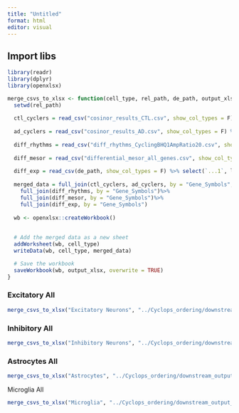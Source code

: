```yaml
---
title: "Untitled"
format: html
editor: visual
---
```


## Import libs

```r
library(readr)
library(dplyr)
library(openxlsx)

merge_csvs_to_xlsx <- function(cell_type, rel_path, de_path, output_xlsx) {
  setwd(rel_path)
  
  ctl_cyclers = read_csv("cosinor_results_CTL.csv", show_col_types = F) %>% select(Gene_Symbols, acrophase, amplitude, amp_ratio, BHQ) %>% rename(cycling_BHQ = BHQ)
  
  ad_cyclers = read_csv("cosinor_results_AD.csv", show_col_types = F) %>% select(Gene_Symbols, acrophase, amplitude, amp_ratio, BHQ) %>% rename(cycling_BHQ = BHQ)
  
  diff_rhythms = read_csv("diff_rhythms_CyclingBHQ1AmpRatio20.csv", show_col_types = F) %>% select(Gene_Symbols, BHQ, Log_AD_CTL_ampRatio) %>% rename(diff_rhyth_BHQ = BHQ)
  
  diff_mesor = read_csv("differential_mesor_all_genes.csv", show_col_types = F) %>% select(Gene_Symbols, mesor_CTL, mesor_AD, BHQ) %>% rename(diff_mesor_BHQ = BHQ)
  
  diff_exp = read_csv(de_path, show_col_types = F) %>% select(`...1`, logFC, FDR) %>% rename(Gene_Symbols = `...1`, diff_exp_logFC = logFC, diff_exp_BHQ = FDR)
  
  merged_data = full_join(ctl_cyclers, ad_cyclers, by = "Gene_Symbols", suffix = c("_CTL", "_AD")) %>% 
    full_join(diff_rhythms, by = "Gene_Symbols")%>%
    full_join(diff_mesor, by = "Gene_Symbols")%>%
    full_join(diff_exp, by = "Gene_Symbols")
  
  wb <- openxlsx::createWorkbook()
  
  
  # Add the merged data as a new sheet
  addWorksheet(wb, cell_type)
  writeData(wb, cell_type, merged_data)

  # Save the workbook
  saveWorkbook(wb, output_xlsx, overwrite = TRUE)
}

```

### Excitatory All

```r
merge_csvs_to_xlsx("Excitatory Neurons", "../Cyclops_ordering/downstream_output_Exc_all/","../../edgeR_diff_expression/Exc_All/Exc_all_filtByExpr_edgeR_DE_QLFTest.csv", "~/Desktop/Exc_Neurons.xlsx" )
```

### Inhibitory All

```r
merge_csvs_to_xlsx("Inhibitory Neurons", "../Cyclops_ordering/downstream_output_Inhib_all/","../../edgeR_diff_expression/Inhib_All/Inhib_all_filtByExpr_edgeR_DE_QLFTest.csv", "~/Desktop/Inh_Neurons.xlsx" )
```

### Astrocytes All

```r
merge_csvs_to_xlsx("Astrocytes", "../Cyclops_ordering/downstream_output_Ast_all/", "../../edgeR_diff_expression/Ast_All/Ast_all_filtByExpr_edgeR_DE_QLFTest.csv", "~/Desktop/Ast.xlsx")
```

Microglia All

```r
merge_csvs_to_xlsx("Microglia", "../Cyclops_ordering/downstream_output_Mglia_all/", "../../edgeR_diff_expression/Mglia_All/Mglia_all_filtByExpr_edgeR_DE_QLFTest.csv", "~/Desktop/Mglia.xlsx")
```
